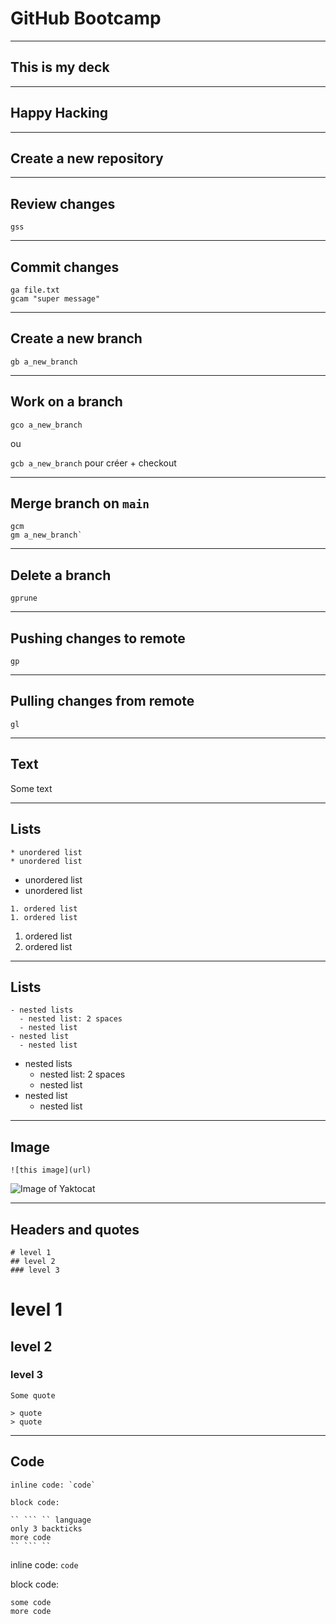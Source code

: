<!-- deck.mdx -->


# GitHub Bootcamp

---

## This is my deck

---

## Happy Hacking


---

## Create a new repository

---

## Review changes

`gss`

---

## Commit changes


```
ga file.txt
gcam "super message"
```

--- 

## Create a new branch

`gb a_new_branch`

--- 

## Work on a branch

`gco a_new_branch`

ou

`gcb a_new_branch`
 pour créer + checkout

---

## Merge branch on `main`


```
gcm
gm a_new_branch`
```

---

## Delete a branch

`gprune`

---

## Pushing changes to remote

`gp`

---

## Pulling changes from remote

`gl`


---

## Text

Some text

---

## Lists

``` 
* unordered list
* unordered list
```

* unordered list
* unordered list

```
1. ordered list
1. ordered list
```

1. ordered list
1. ordered list


---

## Lists

```
- nested lists
  - nested list: 2 spaces
  - nested list
- nested list
  - nested list
```


- nested lists
  - nested list: 2 spaces
  - nested list
- nested list
  - nested list
  
  
---

## Image

```
![this image](url)
```

  
![Image of Yaktocat](https://octodex.github.com/images/yaktocat.png)


---

## Headers and quotes

```
# level 1
## level 2
### level 3
```

# level 1
## level 2
### level 3

```
Some quote

> quote
> quote
```


---

## Code

```
inline code: `code`

block code:

`` ``` `` language
only 3 backticks
more code
`` ``` ``

```

inline code: `code`

block code:

``` text
some code
more code
```

